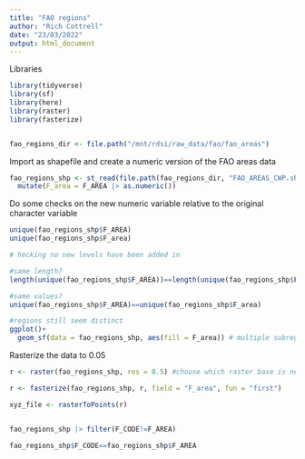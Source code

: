 ```yaml
---
title: "FAO regions"
author: "Rich Cottrell"
date: "23/03/2022"
output: html_document
---
```


Libraries
```r

library(tidyverse)
library(sf)
library(here)
library(raster)
library(fasterize)


fao_regions_dir <- file.path("/mnt/rdsi/raw_data/fao/fao_areas")

```

Import as shapefile and create a numeric version of the FAO areas data
```r
fao_regions_shp <- st_read(file.path(fao_regions_dir, "FAO_AREAS_CWP.shp")) |> 
  mutate(F_area = F_AREA |> as.numeric())
```

Do some checks on the new numeric variable relative to the original character variable
```r
unique(fao_regions_shp$F_AREA)
unique(fao_regions_shp$F_area)

# hecking no new levels have been added in 

#same length?
length(unique(fao_regions_shp$F_AREA))==length(unique(fao_regions_shp$F_area))

#same values?
unique(fao_regions_shp$F_AREA)==unique(fao_regions_shp$F_area)

#regions still seem distinct
ggplot()+
  geom_sf(data = fao_regions_shp, aes(fill = F_area)) # multiple subregions within each FAO region

```

Rasterize the data to 0.05
```r

r <- raster(fao_regions_shp, res = 0.5) #choose which raster base is needed for your own analysis

r <- fasterize(fao_regions_shp, r, field = "F_area", fun = "first")

xyz_file <- rasterToPoints(r)


fao_regions_shp |> filter(F_CODE!=F_AREA)

fao_regions_shp$F_CODE==fao_regions_shp$F_AREA

```

